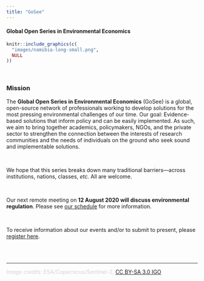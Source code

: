```yaml
---
title: "GoSee"
---
```


#### Global Open Series in Environmental Economics

```r
knitr::include_graphics(c(
  "images/namibia-long-small.png",
  NULL
))
```

<br>

### Mission

The **Global Open Series in Environmental Economics** (GoSee) is a global, open-source network of professionals working to develop solutions for the most pressing environmental challenges of our time. Our goal: Evidence-based solutions that inform policy and can be easily implemented. As such, we aim to bring together academics, policymakers, NGOs, and the private sector to strengthen the connection between the interests of research communities and the needs of individuals on the ground who seek sound and implementable solutions.

<br>

We hope that this series breaks down many traditional barriers—across institutions, nations, classes, _etc._ All are welcome.

<br>

Our next remote meeting on **12 August 2020 will discuss environmental regulation**. Please see [our schedule](https://gosee.io/schedule.html) for more information.

<br>

To receive information about our events and/or to submit to present, please [register here](https://edrubin.typeform.com/to/WpCbOW).

<br><br>

---

<font color="#d3d3d3">*Image credits:* ESA/Copernicus/Sentinel-2, [CC BY-SA 3.0 IGO](http://www.esa.int/ESA_Multimedia/Terms_and_Conditions)</font>
